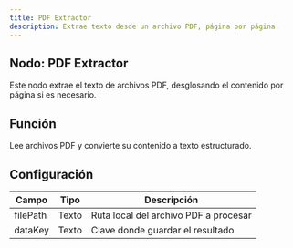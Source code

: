 ```yaml
---
title: PDF Extractor
description: Extrae texto desde un archivo PDF, página por página.
---
```



## Nodo: PDF Extractor

Este nodo extrae el texto de archivos PDF, desglosando el contenido por página si es necesario.

## Función
Lee archivos PDF y convierte su contenido a texto estructurado.

## Configuración

| Campo     | Tipo   | Descripción                            |
|-----------|--------|----------------------------------------|
| filePath  | Texto  | Ruta local del archivo PDF a procesar  |
| dataKey   | Texto  | Clave donde guardar el resultado       |
